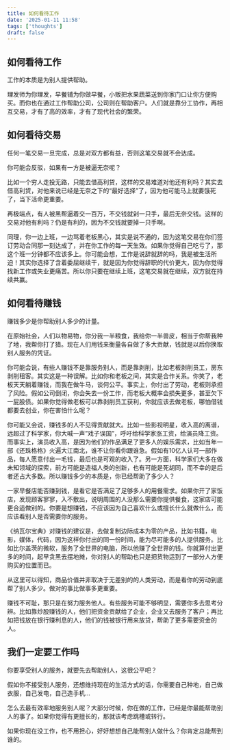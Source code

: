 ```yaml
---
title: 如何看待工作
date: '2025-01-11 11:58'
tags: ['thoughts']
draft: false
---
```


## 如何看待工作

工作的本质是为别人提供帮助。

理发师为你理发，早餐铺为你做早餐，小贩把水果蔬菜送到你家门口让你方便购买。而你也在通过工作帮助公司，公司则在帮助客户。人们就是靠分工协作，再相互交易，才有了高的效率，才有了现代社会的繁荣。

## 如何看待交易

任何一笔交易一旦完成，总是对双方都有益，否则这笔交易就不会达成。

你可能会反驳，如果有一方是被逼无奈呢？

比如一个穷人走投无路，只能去借高利贷，这样的交易难道对他还有利吗？其实去借高利贷，对他来说已经是无奈之下的“最好选择”了，因为他可能马上就要饿死了，当下活命更重要。

再极端点，有人被黑帮逼着交一百万，不交钱就剁一只手，最后无奈交钱。这样的交易对他有利吗？仍是有利的，因为不交钱就要掉一只手啊。

同理，你一边上班，一边骂着老板黑心，其实是说不通的，因为这笔交易在你们签订劳动合同那一刻达成了，并在你工作的每一天生效。如果你觉得自己吃亏了，那这个班一分钟都不应该多上。你可能会想，工作是说辞就辞的吗，我是被生活所迫！其实你选择了含着委屈继续干，就是因为你觉得辞职的代价更大，因为你觉得找新工作或失业更痛苦。所以你只要在继续上班，这笔交易就在继续，双方就在持续共赢。

## 如何看待赚钱

赚钱多少是你帮助别人多少的计量。

在原始社会，人们以物易物，你分我一半粮食，我给你一半兽皮，相当于你帮我种了地，我帮你打了猎。现在人们用钱来衡量各自做了多大贡献，钱就是以后你换取别人服务的凭证。

你可能会说，有些人赚钱不是靠服务别人，而是靠剥削，比如老板剥削员工，房东剥削租客。其实这是一种误解。比如你和老板之间，其实是合作关系。你笑了，老板天天躺着赚钱，而我在做牛马，谈何公平。事实上，你付出了劳动，老板则承担了风险。假如公司倒闭，你会失去一份工作，而老板大概率会损失更多，甚至欠下一屁股债。如果你觉得做老板可以靠剥削员工获利，你就应该去做老板，哪怕借钱都要去创业，你在害怕什么呢？

你可能又会说，赚钱多的人不见得贡献就大。比如一些影视明星，收入高的离谱，远超过了科学家，你大喊一声”戏子误国”，呼吁给科学家涨工资，给演员降工资。而事实上，演员收入高，是因为他们的作品满足了更多人的娱乐需求，比如当年一部《还珠格格》火遍大江南北，谁不让你看你跟谁急。假如有10亿人认可一部作品，每人愿意付出一毛钱，最后也是可观的收入了。另一方面，科学家们大多在做未知领域的探索，前方可能是造福人类的创新，也有可能是死胡同，而不幸的是后者还占大多数。所以赚钱多少的本质是，你已经帮助了多少人？

一家早餐店能否赚到钱，是看它是否满足了足够多人的用餐需求。如果你开了家饭店，发现顾客寥寥，入不敷出，说明周围的人没那么需要你提供餐食，这家店可能更合适做别的。你要是想赚钱，不应该因为自己喜欢什么或擅长什么就做什么，而应该看别人是否需要你的服务。

《纳瓦尔宝典》对赚钱的建议是，去做复制边际成本为零的产品，比如书籍，电影，媒体，代码，因为这样你付出的同一份时间，能为尽可能多的人提供服务。比如比尔盖茨的微软，服务了全世界的电脑，所以他赚了全世界的钱。你就算付出更多的时间，起早贪黑去摆地摊，你对别人的帮助也只是把货物运到了一部分人方便购买的位置而已。

从这里可以得知，商品价值并非取决于无差别的的人类劳动，而是看你的劳动到底帮了别人多少。做对的事比做事多更重要。

赚钱不可耻，那只是在努力服务他人。有些服务可能不够明显，需要你多去思考分辨。比如靠炒股赚钱的人，他们把资金贡献给了企业，企业又去服务了客户；再比如把钱放在银行赚利息的人，他们的钱被银行用来放贷，帮助了更多需要资金的人。

## 我们一定要工作吗

你要享受别人的服务，就要先去帮助别人，这很公平吧？

假如你不接受别人服务，还想维持现在的生活方式的话，你需要自己种地，自己做衣服，自己发电，自己造手机...

怎么去最有效率地服务别人呢？大部分时候，你在做的工作，已经是你最能帮助别人的事了。如果你觉得有更擅长的，那就该考虑跳槽或转行。

如果你现在没工作，也不用担心，好好想想自己能帮别人做什么？你肯定总能帮到谁的。
